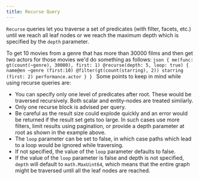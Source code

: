 ```yaml
---
title: Recurse Query
---
```


`Recurse` queries let you traverse a set of predicates (with filter, facets,
etc.) until we reach all leaf nodes or we reach the maximum depth which is
specified by the `depth` parameter.

To get 10 movies from a genre that has more than 30000 films and then get two
actors for those movies we'd do something as follows:
`json { me(func: gt(count(~genre), 30000), first: 1) @recurse(depth: 5, loop: true) { name@en ~genre (first:10) @filter(gt(count(starring), 2)) starring (first: 2) performance.actor } } `
Some points to keep in mind while using recurse queries are:

- You can specify only one level of predicates after root. These would be
  traversed recursively. Both scalar and entity-nodes are treated similarly.
- Only one recurse block is advised per query.
- Be careful as the result size could explode quickly and an error would be
  returned if the result set gets too large. In such cases use more filters,
  limit results using pagination, or provide a depth parameter at root as shown
  in the example above.
- The `loop` parameter can be set to false, in which case paths which lead to a
  loop would be ignored while traversing.
- If not specified, the value of the `loop` parameter defaults to false.
- If the value of the `loop` parameter is false and depth is not specified,
  `depth` will default to `math.MaxUint64`, which means that the entire graph
  might be traversed until all the leaf nodes are reached.
